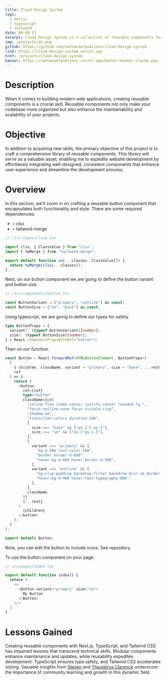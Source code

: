 ```yaml
---
title: Cloud Design System
tags:
  - nextjs
  - typescript
  - tailwind
date: 09-08-23
excerpt: Cloud Design System is a collection of reusable components for faster development.
img: /projects/ds.png
github: https://github.com/nathanaelbudijono/cloud-design-system
link: https://cloud-design-system.vercel.app
href: /projects/cloud-design-system
banner: https://nathanaelbudijono.vercel.app/banner/banner-clouds.png
---
```


# Description

When it comes to building modern web applications, creating reusable components is a crucial skill. Reusable components not only make your codebase more organized but also enhance the maintainability and scalability of your projects.

# Objective

In addition to acquiring new skills, the primary objective of this project is to craft a comprehensive library of reusable components. This library will serve as a valuable asset, enabling me to expedite website development by effortlessly integrating well-designed, consistent components that enhance user experience and streamline the development process.

# Overview

In this section, we'll zoom in on crafting a reusable button component that encapsulates both functionality and style. There are some required dependencies.

- ◦ clsx
- ◦ tailwind-merge

<Copy />

```ts
// /src/types/clsxm.tsx

import clsx, { ClassValue } from "clsx";
import { twMerge } from "tailwind-merge";

export default function cn(...classes: ClassValue[]) {
  return twMerge(clsx(...classes));
}
```

Next, on our button component we are going to define the button variant and button size.

<Copy />

```js
// /src/components/button.tsx

const ButtonVariant = ["primary", "outline"] as const;
const ButtonSize = ["sm", "base"] as const;
```

Using typescript, we are going to define our types for safety.

<Copy />

```ts
type ButtonProps = {
  variant?: (typeof ButtonVariant)[number];
  size?: (typeof ButtonSize)[number];
} & React.ComponentPropsWithRef<"button">;
```

Then on our function.

<Copy />

```ts
const Button = React.forwardRef<HTMLButtonElement, ButtonProps>(
  (
    { children, className, variant = "primary", size = "base", ...rest },
    ref
  ) => {
    return (
      <button
        ref={ref}
        type="button"
        className={cn(
          "inline-flex items-center justify-center rounded-lg ",
          "focus:outline-none focus-visible:ring",
          "shadow-sm",
          "transition-colors duration-100",
          [
            size === "base" && ["px-2.5 py-2"],
            size === "sm" && ["px-2 py-1.5"],
          ],
          [
            variant === "primary" && [
              "bg-d-500 text-color-100",
              "border border-d-600",
              "hover:bg-d-600 hover:border-d-500",
            ],
            variant === "outline" && [
              "bg-clip-padding backdrop-filter backdrop-blur-sm border border-d-400 text-color-100",
              "hover:bg-d-400 hover:text-typography-800",
            ],
          ],
          className
        )}
        {...rest}
      >
        {children}
      </button>
    );
  }
);

export default Button;
```

Note, you can edit the button to include icons. See repository.

To use the button component on your page.

<Copy />

```ts
// src/pages/index.tsx

export default function index() {
  return (
    <>
      <Button variant="primary" size="sm">
        My Button
      </Button>
    </>
  );
}
```

# Lessons Gained

Creating reusable components with Next.js, TypeScript, and Tailwind CSS has imparted lessons that transcend technical skills. Modular components enhance maintenance and updates, while reusability expedites development. TypeScript ensures type safety, and Tailwind CSS accelerates styling. Valuable insights from [Steven](https://steven2801.vercel.app) and [Theodorus Clarence](https://theodorusclarence.com) underscore the importance of community learning and growth in this dynamic field.
